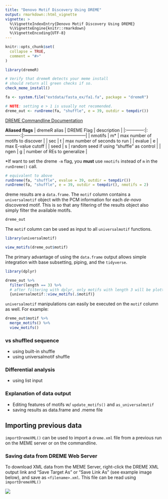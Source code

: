 ```yaml
---
title: "Denovo Motif Discovery Using DREME"
output: rmarkdown::html_vignette
vignette: >
  %\VignetteIndexEntry{Denovo Motif Discovery Using DREME}
  %\VignetteEngine{knitr::rmarkdown}
  %\VignetteEncoding{UTF-8}
---
```


```r
knitr::opts_chunk$set(
  collapse = TRUE,
  comment = "#>"
)
```

```r
library(dremeR)
```

```r
# Verify that dremeR detects your meme install
# should return all green checks if so.
check_meme_install()
```

```r
fa <- system.file("extdata/fasta_ex/fa1.fa", package = "dremeR")
```

```r
# NOTE: setting e > 1 is usually not recomended. 
dreme_out <- runDreme(fa, "shuffle", e = 39, outdir = tempdir())
```

[DREME Commandline Documentation](http://meme-suite.org/doc/dreme.html)

**Aliased flags**
| dremeR alias | DREME Flag | description                               |
|:------------:|:----------:|:------------------------------------------|
| nmotifs      | m*         | max number of motifs to discover          |
| sec          | t          | max number of seconds to run              |
| evalue       | e          | max E-value cutoff                        |
| seed         | s          | random seed if using "shuffle" as control | 
| ngen         | g          | number of REs to generalize               |

\*If want to set the dreme `-m` flag, you **must** use `nmotifs` instead of `m` in the `runDreme()` call.
```r
# equivalent to above
runDreme(fa, "shuffle", evalue = 39, outdir = tempdir())
runDreme(fa, "shuffle", e = 39, outdir = tempdir(), nmotifs = 2)
```

dreme results are a `data.frame`. The `motif` column contains a `universalmotif`
object with the PCM information for each *de-novo* discovered motif. This is so
that any filtering of the results object also simply filter the available
motifs.
```r
dreme_out
```

The `motif` column can be used as input to all `universalmotif` functions.
```r
library(universalmotif)

view_motifs(dreme_out$motif)
```

The primary advantage of using the `data.frame` output allows simple integration
with base subsetting, piping, and the `tidyverse`.
```r
library(dplyr)

dreme_out %>% 
  filter(length == 3) %>% 
  # after filtering with dplyr, only motifs with length 3 will be plotted
  {universalmotif::view_motifs(.$motif)}
```

`universalmotif` manipulations can easily be executed on the `motif` column as well. For example:
```r
dreme_out$motif %>% 
  merge_motifs() %>% 
  view_motifs()
```

### vs shuffled sequence

* using built-in shuffle
* using universalmotif shuffle

### Differential analysis

* using list input

### Explanation of data output

* Editing features of motifs w/ `update_motifs()` and `as_universalmotif`
* saving results as data.frame and .meme file

## Importing previous data

`importDremeXML()` can be used to import a `dreme.xml` file from a previous run
on the MEME server or on the commandline.

### Saving data from DREME Web Server
To download XML data from the MEME Server, right-click the DREME XML output link
and "Save Target As" or "Save Link As" (see example image below), and save as
`<filename>.xml`. This file can be read using `importDremeXML()`

![](save_dreme.png)

